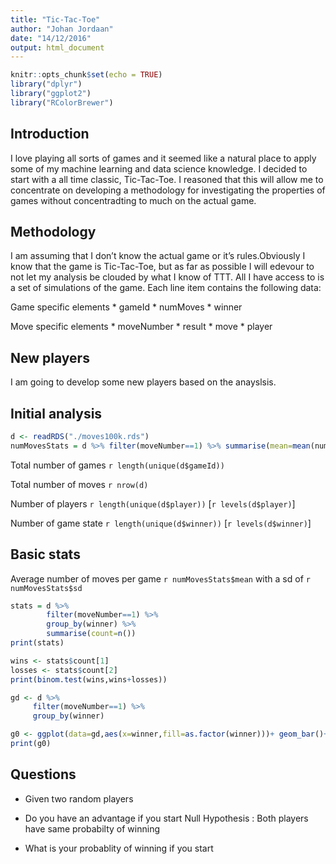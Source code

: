 ```yaml
---
title: "Tic-Tac-Toe"
author: "Johan Jordaan"
date: "14/12/2016"
output: html_document
---
```


```r
knitr::opts_chunk$set(echo = TRUE)
library("dplyr")
library("ggplot2")
library("RColorBrewer")
```

## Introduction
I love playing all sorts of games and it seemed like a natural place to apply some of my machine learning and data science knowledge. I decided to start with a all time classic, Tic-Tac-Toe. I reasoned that this will allow me to concentrate on developing a methodology for investigating the properties of games without concentradting to much on the actual game.  

## Methodology
I am assuming that I don't know the actual game or it's rules.Obviously I know that the game is Tic-Tac-Toe, but as far as possible I will edevour to not let my analysis be clouded by what I know of TTT. All I have access to is a set of simulations of the game. Each line item contains the following data:

Game specific elements
* gameId
* numMoves
* winner

Move specific elements
* moveNumber
* result
* move
* player

## New players
I am going to develop some new players based on the anayslsis.

## Initial analysis
```r
d <- readRDS("./moves100k.rds")
numMovesStats = d %>% filter(moveNumber==1) %>% summarise(mean=mean(numMoves),sd=sd(numMoves)) 
```

Total number of games ```r length(unique(d$gameId))```

Total number of moves ```r nrow(d)```

Number of players ```r length(unique(d$player))``` [```r levels(d$player)```]

Number of game state ```r length(unique(d$winner))``` [```r levels(d$winner)```]

## Basic stats

Average number of moves per game ```r numMovesStats$mean``` with a sd of ```r numMovesStats$sd```

```r
stats = d %>% 
        filter(moveNumber==1) %>% 
        group_by(winner) %>% 
        summarise(count=n())
print(stats)
```

```r
wins <- stats$count[1]
losses <- stats$count[2]
print(binom.test(wins,wins+losses))

gd <- d %>% 
     filter(moveNumber==1) %>% 
     group_by(winner) 

g0 <- ggplot(data=gd,aes(x=winner,fill=as.factor(winner)))+ geom_bar()+scale_fill_brewer(palette = "Accent")
print(g0)
```



## Questions

* Given two random players
* Do you have an advantage if you start
  Null Hypothesis : Both players have same probabilty of winning

* What is your probablity of winning if you start 




